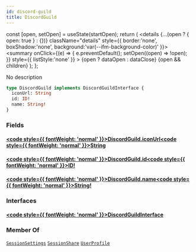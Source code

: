 ```yaml
---
id: discord-guild
title: DiscordGuild
---
```









  const [open, setOpen] = useState(startOpen);
  return (
    <details {...(open ? { open: true } : {})} className="details" style={{ border:'none', boxShadow:'none', background:'var(--ifm-background-color)' }}>
      <summary
        onClick={(e) => {
          e.preventDefault();
          setOpen((open) => !open);
        }}
        style={{ listStyle:'none' }}
      >
      {open ? dataOpen : dataClose}
      </summary>
      {open && children}
    </details>
  );
};








No description


```graphql
type DiscordGuild implements DiscordGuildInterface {
  iconUrl: String
  id: ID!
  name: String!
}
```




### Fields

#### [<code style={{ fontWeight: 'normal' }}>DiscordGuild.<b>iconUrl</b></code>](#)<Bullet />[<code style={{ fontWeight: 'normal' }}><b>String</b></code>](/api/types/scalars/string.mdx) <Badge class="badge badge--secondary " text="scalar"/> 



#### [<code style={{ fontWeight: 'normal' }}>DiscordGuild.<b>id</b></code>](#)<Bullet />[<code style={{ fontWeight: 'normal' }}><b>ID!</b></code>](/api/types/scalars/id.mdx) <Badge class="badge badge--secondary badge--non_null" text="non-null"/> <Badge class="badge badge--secondary " text="scalar"/> 



#### [<code style={{ fontWeight: 'normal' }}>DiscordGuild.<b>name</b></code>](#)<Bullet />[<code style={{ fontWeight: 'normal' }}><b>String!</b></code>](/api/types/scalars/string.mdx) <Badge class="badge badge--secondary badge--non_null" text="non-null"/> <Badge class="badge badge--secondary " text="scalar"/> 



### Interfaces

#### [<code style={{ fontWeight: 'normal' }}><b>DiscordGuildInterface</b></code>](/api/types/interfaces/discord-guild-interface.mdx) <Badge class="badge badge--secondary " text="interface"/> 







### Member Of

[`SessionSettings`](/api/types/objects/session-settings.mdx)  <Badge class="badge badge--secondary badge--relation" text="object"/><Bullet />[`SessionShare`](/api/types/objects/session-share.mdx)  <Badge class="badge badge--secondary badge--relation" text="object"/><Bullet />[`UserProfile`](/api/types/objects/user-profile.mdx)  <Badge class="badge badge--secondary badge--relation" text="object"/>